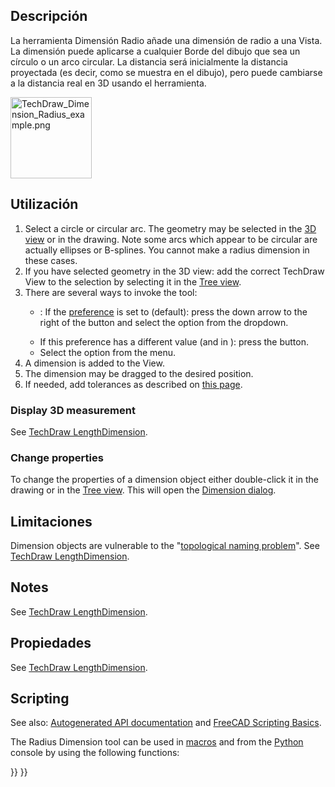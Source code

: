 <languages/>

<div class="mw-translate-fuzzy">
{{Docnav/es
|[[TechDraw_VerticalDimension/es|Nuevo Vertical]]
|[[TechDraw_DiameterDimension/es|Nuevo Diámetro]]
|[[TechDraw_Workbench/es|TechDraw]]
|IconL=TechDraw_VerticalDimension.svg
|IconR=TechDraw_DiameterDimension.svg
|IconC=Workbench_TechDraw.svg
}}
</div>

<div class="mw-translate-fuzzy">
{{GuiCommand/es
|Name=TechDraw Dimension Radius
|Name/es=TechDraw Dimensión Radio
|MenuLocation=TechDraw → Dimensión Radio
|Workbenches=[[TechDraw_Workbench/es|TechDraw]]
|SeeAlso=[[TechDraw_DiameterDimension/es|TechDraw Dimensión Diámetro]]
}}
</div>

<span id="Description"></span>
==Descripción==

<div class="mw-translate-fuzzy">
La herramienta Dimensión Radio añade una dimensión de radio a una Vista. La dimensión puede aplicarse a cualquier Borde del dibujo que sea un círculo o un arco circular. La distancia será inicialmente la distancia proyectada (es decir, como se muestra en el dibujo), pero puede cambiarse a la distancia real en 3D usando el {{Button|[[Image:TechDraw_LinkDimension.svg|16px]] [[TechDraw_LinkDimension/es|Enlace Dimensión]]}} herramienta.
</div>

[[Image:TechDraw_Dimension_Radius_example.png|130px]]
{{Caption|Measuring a circle, indicating the radius}}

<span id="Usage"></span>
==Utilización==

# Select a circle or circular arc. The geometry may be selected in the [[3D_view|3D view]] or in the drawing. Note some arcs which appear to be circular are actually ellipses or B-splines. You cannot make a radius dimension in these cases.
# If you have selected geometry in the 3D view: add the correct TechDraw View to the selection by selecting it in the [[Tree_view|Tree view]].
# There are several ways to invoke the tool:
#* {{Version|1.0}}: If the {{MenuCommand|Dimensioning tools}} [[TechDraw_Preferences#Dimensions|preference]] is set to {{Value|Single tool}} (default): press the down arrow to the right of the {{Button|[[Image:TechDraw_Dimension.svg||x16px]][[Image:Toolbar_flyout_arrow.svg|x16px]]}} button and select the {{MenuCommand|[[Image:TechDraw_RadiusDimension.svg|16px]] Insert Radius Dimension}} option from the dropdown.
#* If this preference has a different value (and in {{VersionMinus|0.21}}): press the {{Button|[[Image:TechDraw_RadiusDimension.svg|16px]] [[TechDraw_RadiusDimension|Insert Radius Dimension]]}} button.
#* Select the {{MenuCommand|TechDraw → Dimensions → [[Image:TechDraw_RadiusDimension.svg|16px]] Insert Radius Dimension}} option from the menu.
# A dimension is added to the View.
# The dimension may be dragged to the desired position.
# If needed, add tolerances as described on [[TechDraw_Geometric_dimensioning_and_tolerancing#Tolerances|this page]].

===Display 3D measurement===

See [[TechDraw_LengthDimension#Display_3D_measurement|TechDraw LengthDimension]].

===Change properties===

To change the properties of a dimension object either double-click it in the drawing or in the [[Tree_view|Tree view]]. This will open the [[TechDraw_LengthDimension#Dimension_dialog|Dimension dialog]].

<span id="Limitations"></span>
==Limitaciones==

Dimension objects are vulnerable to the "[[Topological_naming_problem|topological naming problem]]". See [[TechDraw_LengthDimension|TechDraw LengthDimension]].

==Notes==

See [[TechDraw_LengthDimension#Notes|TechDraw LengthDimension]].

<span id="Properties"></span>
==Propiedades==

See [[TechDraw_LengthDimension#Properties|TechDraw LengthDimension]].

==Scripting==

See also: [https://freecad.github.io/SourceDoc/ Autogenerated API documentation] and [[FreeCAD_Scripting_Basics|FreeCAD Scripting Basics]].

The Radius Dimension tool can be used in [[Macros|macros]] and from the [[Python|Python]] console by using the following functions:

{{Code|code=
dim1 = FreeCAD.ActiveDocument.addObject("TechDraw::DrawViewDimension", "Dimension")
dim1.Type = "Radius"
dim1.References2D=[(view1, "Edge1")]
page.addView(dim1)
}}


<div class="mw-translate-fuzzy">
{{Docnav/es
|[[TechDraw_VerticalDimension/es|Nuevo Vertical]]
|[[TechDraw_DiameterDimension/es|Nuevo Diámetro]]
|[[TechDraw_Workbench/es|TechDraw]]
|IconL=TechDraw_VerticalDimension.svg
|IconR=TechDraw_DiameterDimension.svg
|IconC=Workbench_TechDraw.svg
}}
</div>

{{TechDraw Tools navi{{#translation:}}}}
{{Userdocnavi{{#translation:}}}}